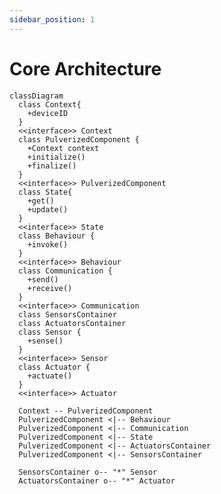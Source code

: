 ```yaml
---
sidebar_position: 1
---
```


# Core Architecture

<div style={{textAlign: 'center'}}>

```mermaid
classDiagram
  class Context{
    +deviceID
  }
  <<interface>> Context
  class PulverizedComponent {
    +Context context
    +initialize()
    +finalize()
  }
  <<interface>> PulverizedComponent
  class State{
    +get()
    +update()
  }
  <<interface>> State
  class Behaviour {
    +invoke()
  }
  <<interface>> Behaviour
  class Communication {
    +send()
    +receive()
  }
  <<interface>> Communication
  class SensorsContainer
  class ActuatorsContainer
  class Sensor {
    +sense()
  }
  <<interface>> Sensor
  class Actuator {
    +actuate()
  }
  <<interface>> Actuator

  Context -- PulverizedComponent
  PulverizedComponent <|-- Behaviour
  PulverizedComponent <|-- Communication
  PulverizedComponent <|-- State
  PulverizedComponent <|-- ActuatorsContainer
  PulverizedComponent <|-- SensorsContainer

  SensorsContainer o-- "*" Sensor
  ActuatorsContainer o-- "*" Actuator
```

</div>
